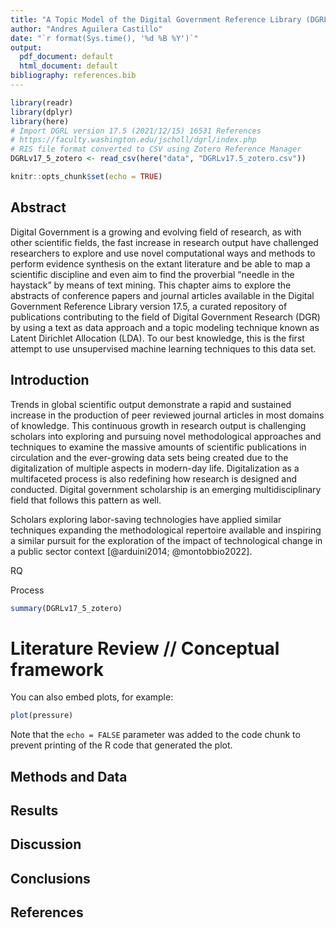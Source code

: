 ```yaml
---
title: "A Topic Model of the Digital Government Reference Library (DGRL) v. 17.5"
author: "Andres Aguilera Castillo"
date: "`r format(Sys.time(), '%d %B %Y')`"
output:
  pdf_document: default
  html_document: default
bibliography: references.bib
---
```


```r
library(readr)
library(dplyr)
library(here)
# Import DGRL version 17.5 (2021/12/15) 16531 References
# https://faculty.washington.edu/jscholl/dgrl/index.php 
# RIS file format converted to CSV using Zotero Reference Manager
DGRLv17_5_zotero <- read_csv(here("data", "DGRLv17.5_zotero.csv"))
```

```r
knitr::opts_chunk$set(echo = TRUE)
```

## Abstract

Digital Government is a growing and evolving field of research, as with other scientific fields, the fast increase in research output have challenged researchers to explore and use novel computational ways and methods to perform evidence synthesis on the extant literature and be able to map a scientific discipline and even aim to find the proverbial "needle in the haystack" by means of text mining. This chapter aims to explore the abstracts of conference papers and journal articles available in the Digital Government Reference Library version 17.5, a curated repository of publications contributing to the field of Digital Government Research (DGR) by using a text as data approach and a topic modeling technique known as Latent Dirichlet Allocation (LDA). To our best knowledge, this is the first attempt to use unsupervised machine learning techniques to this data set.

## Introduction

Trends in global scientific output demonstrate a rapid and sustained increase in the production of peer reviewed journal articles in most domains of knowledge. This continuous growth in research output is challenging scholars into exploring and pursuing novel methodological approaches and techniques to examine the massive amounts of scientific publications in circulation and the ever-growing data sets being created due to the digitalization of multiple aspects in modern-day life. Digitalization as a multifaceted process is also redefining how research is designed and conducted. Digital government scholarship is an emerging multidisciplinary field that follows this pattern as well.

Scholars exploring labor-saving technologies have applied similar techniques expanding the methodological repertoire available and inspiring a similar pursuit for the exploration of the impact of technological change in a public sector context [@arduini2014; @montobbio2022].

RQ

Process

```r
summary(DGRLv17_5_zotero)
```

# Literature Review // Conceptual framework

You can also embed plots, for example:

```r
plot(pressure)
```

Note that the `echo = FALSE` parameter was added to the code chunk to prevent printing of the R code that generated the plot.

## Methods and Data

## Results

## Discussion

## Conclusions

## References

